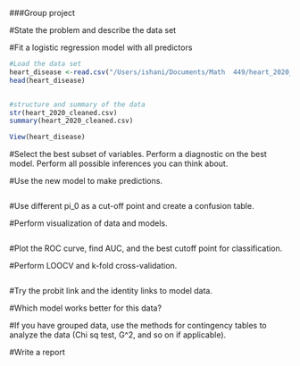 
###Group project

#State the problem and describe the data set


#Fit a logistic regression model with all predictors

```r

#Load the data set 
heart_disease <-read.csv("/Users/ishani/Documents/Math  449/heart_2020_cleaned.csv") 
head(heart_disease) 


#structure and summary of the data 
str(heart_2020_cleaned.csv) 
summary(heart_2020_cleaned.csv)

View(heart_disease)


```


#Select the best subset of variables. Perform a diagnostic on the best model.  Perform all possible inferences you can think about.



#Use the new model to make predictions.
```r

```


#Use different pi_0 as a cut-off point and create a confusion table.



#Perform visualization of data and models.  
```r

```

#Plot the ROC curve, find AUC, and the best cutoff point for classification.


#Perform LOOCV and k-fold cross-validation.

```r

```




#Try the probit link and the identity links to model data.




#Which model works better for this data?


#If you have grouped data, use the methods for contingency tables to analyze the data (Chi sq test, G^2, and so on if applicable).





#Write a report













